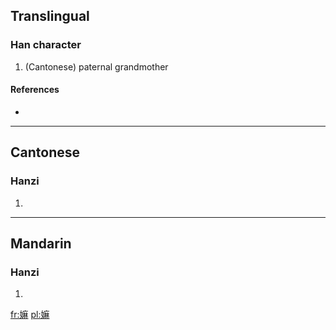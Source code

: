 ==Translingual==

===Han character===
{{Han char|rn=38|rad=女|as=11|sn=14|four=|canj=女戈木木 (VIDD)}}

# (Cantonese) paternal grandmother

====References====
* {{Han ref|kx=0270.311|hdz=80018.130|uh=5AF2|ud=23282}}

----

==Cantonese==

===Hanzi===
{{yue-hanzi|jyut=|y=ma4}}

# {{defn|lang=yue|sort=女11}}

----

==Mandarin==

===Hanzi===
{{cmn-hanzi|pin=|wg=}}

# {{defn|lang=cmn|sort=女11}}

[[fr:嫲]]
[[pl:嫲]]